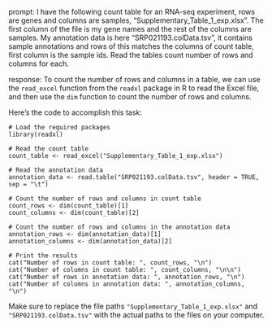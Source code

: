 prompt:
I have the following count table for an RNA-seq experiment, rows are genes and columns are samples, "Supplementary_Table_1_exp.xlsx". The first column of the file is my gene names and the rest of the columns are samples. My annotation data is here  "SRP021193.colData.tsv", it contains sample annotations and rows of this matches the columns of count table, first column is the sample ids. Read the tables count number of rows and columns for each.

response:
To count the number of rows and columns in a table, we can use the `read_excel` function from the `readxl` package in R to read the Excel file, and then use the `dim` function to count the number of rows and columns.

Here's the code to accomplish this task:

```
# Load the required packages
library(readxl)

# Read the count table
count_table <- read_excel("Supplementary_Table_1_exp.xlsx")

# Read the annotation data
annotation_data <- read.table("SRP021193.colData.tsv", header = TRUE, sep = "\t")

# Count the number of rows and columns in count table
count_rows <- dim(count_table)[1]
count_columns <- dim(count_table)[2]

# Count the number of rows and columns in the annotation data
annotation_rows <- dim(annotation_data)[1]
annotation_columns <- dim(annotation_data)[2]

# Print the results
cat("Number of rows in count table: ", count_rows, "\n")
cat("Number of columns in count table: ", count_columns, "\n\n")
cat("Number of rows in annotation data: ", annotation_rows, "\n")
cat("Number of columns in annotation data: ", annotation_columns, "\n")
```

Make sure to replace the file paths `"Supplementary_Table_1_exp.xlsx"` and `"SRP021193.colData.tsv"` with the actual paths to the files on your computer.
